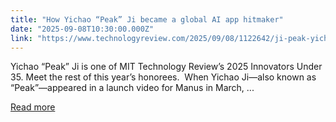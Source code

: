 ```yaml
---
title: "How Yichao “Peak” Ji became a global AI app hitmaker"
date: "2025-09-08T10:30:00.000Z"
link: "https://www.technologyreview.com/2025/09/08/1122642/ji-peak-yichao-innovator-manus-app-ai/"
---
```


Yichao “Peak” Ji is one of MIT Technology Review’s 2025 Innovators Under 35. Meet the rest of this year’s honorees.  When Yichao Ji—also known as “Peak”—appeared in a launch video for Manus in March, ...

[Read more](https://www.technologyreview.com/2025/09/08/1122642/ji-peak-yichao-innovator-manus-app-ai/)
